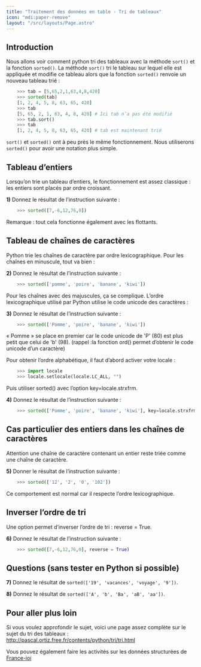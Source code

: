 ```yaml
---
title: "Traitement des données en table - Tri de tableaux"
icon: "mdi:paper-remove"
layout: "/src/layouts/Page.astro"
---
```


## Introduction

Nous allons voir comment python tri des tableaux avec la méthode `sort()` et
la fonction `sorted()`. La méthode `sort()` tri le tableau sur lequel elle est
appliquée et modifie ce tableau alors que la fonction `sorted()` renvoie un
nouveau tableau trié :

```py
    >>> tab = [5,65,2,1,63,4,8,420]
    >>> sorted(tab)
    [1, 2, 4, 5, 8, 63, 65, 420]
    >>> tab
    [5, 65, 2, 1, 63, 4, 8, 420] # Ici tab n’a pas été modifié
    >>> tab.sort()
    >>> tab
    [1, 2, 4, 5, 8, 63, 65, 420] # tab est maintenant trié
```

`sort()` et `sorted()` ont à peu près le même fonctionnement. Nous utiliserons
`sorted()` pour avoir une notation plus simple.

## Tableau d’entiers

Lorsqu’on trie un tableau d’entiers, le fonctionnement est assez classique :
les entiers sont placés par ordre croissant.

**1)** Donnez le résultat de l’instruction suivante :

```py
    >>> sorted([7,-6,12,76,0])
```

Remarque : tout cela fonctionne également avec les flottants.

## Tableau de chaînes de caractères

Python trie les chaînes de caractère par ordre lexicographique. Pour les
chaînes en minuscule, tout va bien :

**2)** Donnez le résultat de l’instruction suivante :

```py
    >>> sorted(['pomme', 'poire', 'banane', 'kiwi'])
```

Pour les chaînes avec des majuscules, ça se complique. L’ordre lexicographique
utilisé par Python utilise le code unicode des caractères :

**3)** Donnez le résultat de l’instruction suivante :

```py
    >>> sorted(['Pomme', 'poire', 'banane', 'kiwi'])
```

« Pomme » se place en premier car le code unicode de 'P' (80) est plus petit
que celui de 'b' (98). (rappel :la fonction ord() permet d’obtenir le code
unicode d’un caractère)

Pour obtenir l’ordre alphabétique, il faut d’abord activer votre locale :

```py
    >>> import locale
    >>> locale.setlocale(locale.LC_ALL, "")
```

Puis utiliser sorted() avec l’option key=locale.strxfrm.

**4)** Donnez le résultat de l’instruction suivante :

```py
    >>> sorted(['Pomme', 'poire', 'banane', 'kiwi'], key=locale.strxfrm)
```

## Cas particulier des entiers dans les chaînes de caractères

Attention une chaîne de caractère contenant un entier reste triée comme une
chaîne de caractère.

**5)** Donner le résultat de l’instruction suivante :

```py
    >>> sorted(['12', '2', '0', '102'])
```

Ce comportement est normal car il respecte l’ordre lexicographique.

## Inverser l’ordre de tri

Une option permet d’inverser l’ordre de tri : reverse = True.

**6)** Donnez le résultat de l’instruction suivante :

```py
    >>> sorted([7,-6,12,76,0], reverse = True)
```

## Questions (sans tester en Python si possible)

**7)** Donnez le résultat de `sorted(['19', 'vacances', 'voyage', '9'])`.

**8)** Donnez le résultat de `sorted(['A', 'b', 'Ba', 'aB', 'aa'])`.

## Pour aller plus loin

Si vous voulez approfondir le sujet, voici une page assez complète sur le
sujet du tri des tableaux : http://pascal.ortiz.free.fr/contents/python/tri/tri.html

Vous pouvez également faire les activités sur les données structurées de
[France-ioi](http://www.france-ioi.org/confinement/)